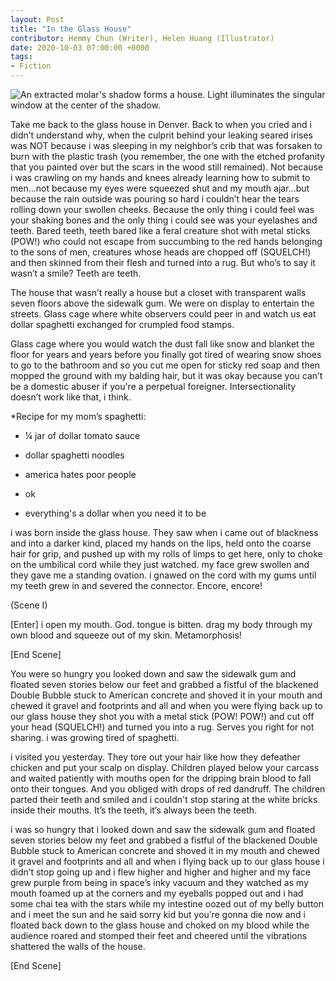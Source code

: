 ```yaml
---
layout: Post
title: "In the Glass House"
contributor: Hemmy Chun (Writer), Helen Huang (Illustrator)
date: 2020-10-03 07:00:00 +0000
tags:
- Fiction
---
```

<div class="center">
    <img src="/images/2020/In-The-Glass-House-Helen-Huang.png"
        alt="An extracted molar's shadow forms a house. Light illuminates the singular window at the center of the shadow."
        class="w650" />
</div>

Take me back to the glass house in Denver. Back to when you cried and i didn’t understand why, when the culprit behind your leaking seared irises was NOT because i was sleeping in my neighbor’s crib that was forsaken to burn with the plastic trash (you remember, the one with the etched profanity that you painted over but the scars in the wood still remained). Not because i was crawling on my hands and knees already learning how to submit to men...not because my eyes were squeezed shut and my mouth ajar...but because the rain outside was pouring so hard i couldn’t hear the tears rolling down your swollen cheeks. Because the only thing i could feel was your shaking bones and the only thing i could see was your eyelashes and teeth. Bared teeth, teeth bared like a feral creature shot with metal sticks (POW!) who could not escape from succumbing to the red hands belonging to the sons of men, creatures whose heads are chopped off (SQUELCH!) and then skinned from their flesh and turned into a rug. But who’s to say it wasn’t a smile? Teeth are teeth.

The house that wasn’t really a house but a closet with transparent walls seven floors above the sidewalk gum. We were on display to entertain the streets. Glass cage where white observers could peer in and watch us eat dollar spaghetti exchanged for crumpled food stamps.

Glass cage where you would watch the dust fall like snow and blanket the floor for years and years before you finally got tired of wearing snow shoes to go to the bathroom and so you cut me open for sticky red soap and then mopped the ground with my balding hair, but it was okay because you can’t be a domestic abuser if you're a perpetual foreigner. Intersectionality doesn’t work like that, i think.

\*Recipe for my mom’s spaghetti:

* ¼ jar of dollar tomato sauce


* dollar spaghetti noodles
* america hates poor people
* ok
* everything's a dollar when you need it to be

i was born inside the glass house. They saw when i came out of blackness and into a darker kind, placed my hands on the lips, held onto the coarse hair for grip, and pushed up with my rolls of limps to get here, only to choke on the umbilical cord while they just watched. my face grew swollen and they gave me a standing ovation. i gnawed on the cord with my gums until my teeth grew in and severed the connector. Encore, encore!

(Scene I)

\[Enter\] i open my mouth. God. tongue is bitten. drag my body through my own blood and squeeze out of my skin. Metamorphosis!

\[End Scene\]

You were so hungry you looked down and saw the sidewalk gum and floated seven stories below our feet and grabbed a fistful of the blackened Double Bubble stuck to American concrete and shoved it in your mouth and chewed it gravel and footprints and all and when you were flying back up to our glass house they shot you with a metal stick (POW! POW!) and cut off your head (SQUELCH!) and turned you into a rug. Serves you right for not sharing. i was growing tired of spaghetti.

i visited you yesterday. They tore out your hair like how they defeather chicken and put your scalp on display. Children played below your carcass and waited patiently with mouths open for the dripping brain blood to fall onto their tongues. And you obliged with drops of red dandruff. The children parted their teeth and smiled and i couldn't stop staring at the white bricks inside their mouths. It’s the teeth, it’s always been the teeth.

i was so hungry that i looked down and saw the sidewalk gum and floated seven stories below my feet and grabbed a fistful of the blackened Double Bubble stuck to American concrete and shoved it in my mouth and chewed it gravel and footprints and all and when i flying back up to our glass house i didn’t stop going up and i flew higher and higher and higher and my face grew purple from being in space’s inky vacuum and they watched as my mouth foamed up at the corners and my eyeballs popped out and i had some chai tea with the stars while my intestine oozed out of my belly button and i meet the sun and he said sorry kid but you’re gonna die now and i floated back down to the glass house and choked on my blood while the audience roared and stomped their feet and cheered until the vibrations shattered the walls of the house.

\[End Scene\]